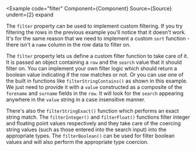 
<Example
  code="filter"
  Component={Component}
  Source={Source}
  undent={2}
  expand
>
  The `filter` property can be used to implement custom filtering. If you try
  filtering the rows in the previous example you'll notice that it doesn't
  work.  It's for the same reason that we need to implement a custom `sort`
  function - there isn't a `name` column in the row data to filter on.

  The `filter` property lets us define a custom filter function to take care
  of it.  It is passed an object containing a `row` and the `search` value
  that it should filter on.  You can implement your own filter logic which
  should return a boolean value indicating if the row matches or not.  Or you
  can use one of the built in functions like `filterStringContains()` as
  shown in this example.  We just need to provide it with a `value`
  constructed as a composite of the `forename` and `surname` fields in the
  `row`.  It will look for the `search` appearing anywhere in the `value`
  string in a case insensitive manner.

  There's also the `filterStringExact()` function which performs an exact
  string match.  The `filterInteger()` and `filterFloat()` functions filter
  integer and floating point values respectively and they take care of the
  coercing string values (such as those entered into the search input) into
  the appropriate types. The `filterBoolean()` can be used for filter boolean
  values and will also perform the appropriate type coercion.
</Example>

